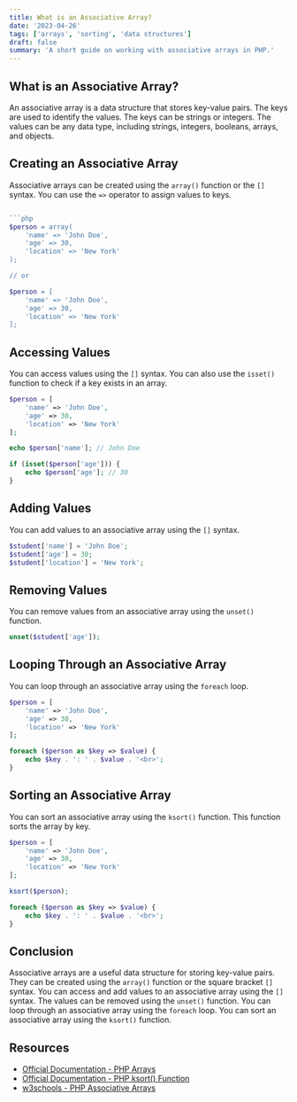 ```yaml
---
title: What is an Associative Array?
date: '2023-04-26'
tags: ['arrays', 'sorting', 'data structures']
draft: false
summary: 'A short guide on working with associative arrays in PHP.'
---
```


## What is an Associative Array?

An associative array is a data structure that stores key-value pairs. The keys are used to identify the values. The keys can be strings or integers. The values can be any data type, including strings, integers, booleans, arrays, and objects.

## Creating an Associative Array

Associative arrays can be created using the `array()` function or the `[]` syntax. You can use the `=>` operator to assign values to keys.

````php

```php
$person = array(
    'name' => 'John Doe',
    'age' => 30,
    'location' => 'New York'
);

// or

$person = [
    'name' => 'John Doe',
    'age' => 30,
    'location' => 'New York'
];
````

## Accessing Values

You can access values using the `[]` syntax. You can also use the `isset()` function to check if a key exists in an array.

```php
$person = [
    'name' => 'John Doe',
    'age' => 30,
    'location' => 'New York'
];

echo $person['name']; // John Doe

if (isset($person['age'])) {
    echo $person['age']; // 30
}
```

## Adding Values

You can add values to an associative array using the `[]` syntax.

```php
$student['name'] = 'John Doe';
$student['age'] = 30;
$student['location'] = 'New York';
```

## Removing Values

You can remove values from an associative array using the `unset()` function.

```php
unset($student['age']);
```

## Looping Through an Associative Array

You can loop through an associative array using the `foreach` loop.

```php
$person = [
    'name' => 'John Doe',
    'age' => 30,
    'location' => 'New York'
];

foreach ($person as $key => $value) {
    echo $key . ': ' . $value . '<br>';
}
```

## Sorting an Associative Array

You can sort an associative array using the `ksort()` function. This function sorts the array by key.

```php
$person = [
    'name' => 'John Doe',
    'age' => 30,
    'location' => 'New York'
];

ksort($person);

foreach ($person as $key => $value) {
    echo $key . ': ' . $value . '<br>';
}
```

## Conclusion

Associative arrays are a useful data structure for storing key-value pairs. They can be created using the `array()` function or the square bracket `[]` syntax. You can access and add values to an associative array using the `[]` syntax. The values can be removed using the `unset()` function. You can loop through an associative array using the `foreach` loop. You can sort an associative array using the `ksort()` function.

## Resources

- [Official Documentation - PHP Arrays](https://www.php.net/manual/en/language.types.array.php)
- [Official Documentation - PHP ksort() Function](https://www.php.net/manual/en/function.ksort.php)
- [w3schools - PHP Associative Arrays](https://www.w3schools.com/php/php_arrays_associative.asp)

